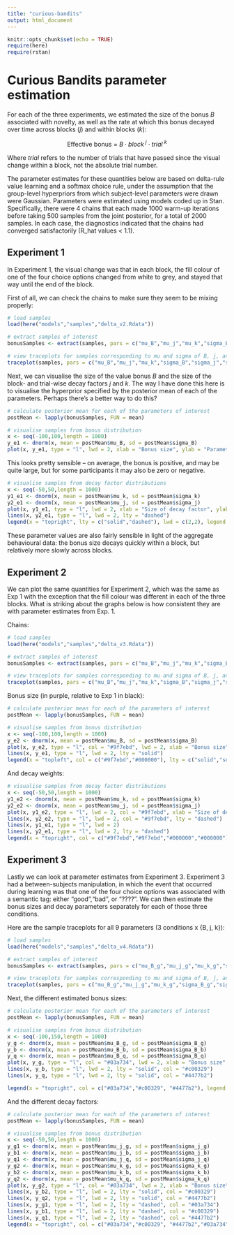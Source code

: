 ```yaml
---
title: "curious-bandits"
output: html_document
---
```


```r
knitr::opts_chunk$set(echo = TRUE)
require(here)
require(rstan)
```

# Curious Bandits parameter estimation

For each of the three experiments, we estimated the size of the bonus $B$ associated with novelty, as well as the rate at which this bonus decayed over time across blocks ($j$) and within blocks ($k$):

$$ \text{Effective bonus = } B \cdot block^{ \textit{ j}} \cdot trial^{\textit{ k}}$$

Where $trial$ refers to the number of trials that have passed since the visual change within a block, not the absolute trial number.

The parameter estimates for these quantities below are based on delta-rule value learning and a softmax choice rule, under the assumption that the group-level hyperpriors from which subject-level parameters were drawn were Gaussian. Parameters were estimated using models coded up in Stan. Specifically, there were 4 chains that each made 1000 warm-up iterations before taking 500 samples from the joint posterior, for a total of 2000 samples. In each case, the diagnostics indicated that the chains had converged satisfactorily (R_hat values < 1.1).

## Experiment 1

In Experiment 1, the visual change was that in each block, the fill colour of one of the four choice options changed from white to grey, and stayed that way until the end of the block.

First of all, we can check the chains to make sure they seem to be mixing properly:

```r

# load samples 
load(here("models","samples","delta_v2.Rdata"))

# extract samples of interest
bonusSamples <- extract(samples, pars = c("mu_B","mu_j","mu_k","sigma_B","sigma_j","sigma_k"))

# view traceplots for samples corresponding to mu and sigma of B, j, and k
traceplot(samples, pars = c("mu_B","mu_j","mu_k","sigma_B","sigma_j","sigma_k"))

```

Next, we can visualise the size of the value bonus $B$ and the size of the block- and trial-wise decay factors $j$ and $k$. The way I have done this here is to visualise the hyperprior specified by the posterior mean of each of the parameters. Perhaps there's a better way to do this?

```r

# calculate posterior mean for each of the parameters of interest
postMean <- lapply(bonusSamples, FUN = mean)

# visualise samples from bonus distribution
x <- seq(-100,100,length = 1000)
y_e1 <- dnorm(x, mean = postMean$mu_B, sd = postMean$sigma_B)
plot(x, y_e1, type = "l", lwd = 2, xlab = "Bonus size", ylab = "Parameter density", main = "Hyperprior for bonus size")
```

This looks pretty sensible -- on average, the bonus is positive, and may be quite large, but for some participants it may also be zero or negative.

```r
# visualise samples from decay factor distributions
x <- seq(-50,50,length = 1000)
y1_e1 <- dnorm(x, mean = postMean$mu_k, sd = postMean$sigma_k)
y2_e1 <- dnorm(x, mean = postMean$mu_j, sd = postMean$sigma_j)
plot(x, y1_e1, type = "l", lwd = 2, xlab = "Size of decay factor", ylab = "Parameter density", main = "Hyperprior for decay factors")
lines(x, y2_e1, type = "l", lwd = 2, lty = "dashed")
legend(x = "topright", lty = c("solid","dashed"), lwd = c(2,2), legend = c("Trial-wise","Block-wise"), bty = "n")
```

These parameter values are also fairly sensible in light of the aggregate behavioural data: the bonus size decays quickly within a block, but relatively more slowly across blocks.

## Experiment 2

We can plot the same quantities for Experiment 2, which was the same as Exp 1 with the exception that the fill colour was different in each of the three blocks. What is striking about the graphs below is how consistent they are with parameter estimates from Exp. 1.  

Chains:

```r

# load samples
load(here("models","samples","delta_v3.Rdata"))

# extract samples of interest
bonusSamples <- extract(samples, pars = c("mu_B","mu_j","mu_k","sigma_B","sigma_j","sigma_k"))

# view traceplots for samples corresponding to mu and sigma of B, j, and k
traceplot(samples, pars = c("mu_B","mu_j","mu_k","sigma_B","sigma_j","sigma_k"))

```

Bonus size (in purple, relative to Exp 1 in black):

```r

# calculate posterior mean for each of the parameters of interest
postMean <- lapply(bonusSamples, FUN = mean)

# visualise samples from bonus distribution
x <- seq(-100,100,length = 1000)
y_e2 <- dnorm(x, mean = postMean$mu_B, sd = postMean$sigma_B)
plot(x, y_e2, type = "l", col = "#9f7ebd", lwd = 2, xlab = "Bonus size", ylab = "Parameter density", main = "Hyperpriors for bonus size")
lines(x, y_e1, type = "l", lwd = 2, lty = "solid")
legend(x = "topleft", col = c("#9f7ebd","#000000"), lty = c("solid","solid"), legend = c("Bonus size (Exp. 2)","Bonus size (Exp. 1)"), bty = "n", lwd = c(2,2))

```

And decay weights:

```r
# visualise samples from decay factor distributions
x <- seq(-50,50,length = 1000)
y1_e2 <- dnorm(x, mean = postMean$mu_k, sd = postMean$sigma_k)
y2_e2 <- dnorm(x, mean = postMean$mu_j, sd = postMean$sigma_j)
plot(x, y1_e2, type = "l", lwd = 2, col = "#9f7ebd", xlab = "Size of decay factor", ylab = "Parameter density", main = "Hyperpriors for decay factors")
lines(x, y2_e2, type = "l", lwd = 2, col = "#9f7ebd", lty = "dashed")
lines(x, y1_e1, type = "l", lwd = 2)
lines(x, y2_e1, type = "l", lwd = 2, lty = "dashed")
legend(x = "topright", col = c("#9f7ebd","#9f7ebd","#000000","#000000"), lty = c("solid","dashed","solid","dashed"), legend = c("Trial-wise (Exp. 2)","Block-wise (Exp. 2)","Trial-wise (Exp. 1)","Block-wise (Exp. 1)"), bty = "n", lwd = c(2,2,2,2))
```

## Experiment 3

Lastly we can look at parameter estimates from Experiment 3. Experiment 3 had a between-subjects manipulation, in which the event that occurred during learning was that one of the four choice options was associated with a semantic tag: either "good","bad", or "????". We can then estimate the bonus sizes and decay parameters separately for each of those three conditions.

Here are the sample traceplots for all 9 parameters (3 conditions x {B, j, k}):

```r

# load samples
load(here("models","samples","delta_v4.Rdata"))

# extract samples of interest
bonusSamples <- extract(samples, pars = c("mu_B_g","mu_j_g","mu_k_g","sigma_B_g","sigma_j_g","sigma_k_g","mu_B_b","mu_j_b","mu_k_b","sigma_B_b","sigma_j_b","sigma_k_b","mu_B_q","mu_j_q","mu_k_q","sigma_B_q","sigma_j_q","sigma_k_q"))

# view traceplots for samples corresponding to mu and sigma of B, j, and k
traceplot(samples, pars = c("mu_B_g","mu_j_g","mu_k_g","sigma_B_g","sigma_j_g","sigma_k_g","mu_B_b","mu_j_b","mu_k_b","sigma_B_b","sigma_j_b","sigma_k_b","mu_B_q","mu_j_q","mu_k_q","sigma_B_q","sigma_j_q","sigma_k_q"))

```

Next, the different estimated bonus sizes:

```r

# calculate posterior mean for each of the parameters of interest
postMean <- lapply(bonusSamples, FUN = mean)

# visualise samples from bonus distribution
x <- seq(-100,150,length = 1000)
y_g <- dnorm(x, mean = postMean$mu_B_g, sd = postMean$sigma_B_g)
y_b <- dnorm(x, mean = postMean$mu_B_b, sd = postMean$sigma_B_b)
y_q <- dnorm(x, mean = postMean$mu_B_q, sd = postMean$sigma_B_q)
plot(x, y_g, type = "l", col = "#03a734", lwd = 2, xlab = "Bonus size", ylab = "Parameter density", main = "Hyperpriors for bonus size", xlim = c(-100,150), ylim = c(0, 0.03))
lines(x, y_b, type = "l", lwd = 2, lty = "solid", col = "#c00329")
lines(x, y_q, type = "l", lwd = 2, lty = "solid", col = "#4477b2")

legend(x = "topright", col = c("#03a734","#c00329", "#4477b2"), legend = c("Bonus size - 'good'","Bonus size - 'bad'","Bonus size - '????'"), bty = "n", lwd = c(2,2,2))

```

And the different decay factors:

```r

# calculate posterior mean for each of the parameters of interest
postMean <- lapply(bonusSamples, FUN = mean)

# visualise samples from bonus distribution
x <- seq(-50,50,length = 1000)
y_g1 <- dnorm(x, mean = postMean$mu_j_g, sd = postMean$sigma_j_g)
y_b1 <- dnorm(x, mean = postMean$mu_j_b, sd = postMean$sigma_j_b)
y_q1 <- dnorm(x, mean = postMean$mu_j_q, sd = postMean$sigma_j_q)
y_g2 <- dnorm(x, mean = postMean$mu_k_g, sd = postMean$sigma_k_g)
y_b2 <- dnorm(x, mean = postMean$mu_k_b, sd = postMean$sigma_k_b)
y_q2 <- dnorm(x, mean = postMean$mu_k_q, sd = postMean$sigma_k_q)
plot(x, y_g2, type = "l", col = "#03a734", lwd = 2, xlab = "Bonus size", ylab = "Parameter density", main = "Hyperpriors for decay factor", xlim = c(-50,50), ylim = c(0, 0.5))
lines(x, y_b2, type = "l", lwd = 2, lty = "solid", col = "#c00329")
lines(x, y_q2, type = "l", lwd = 2, lty = "solid", col = "#4477b2")
lines(x, y_g1, type = "l", lwd = 2, lty = "dashed", col = "#03a734")
lines(x, y_b1, type = "l", lwd = 2, lty = "dashed", col = "#c00329")
lines(x, y_q1, type = "l", lwd = 2, lty = "dashed", col = "#4477b2")
legend(x = "topright", col = c("#03a734","#c00329", "#4477b2","#03a734","#c00329", "#4477b2"), legend = c("Block-wise decay - 'good'","Block-wise decay - 'bad'","Block-wise decay - '????'","Trial-wise decay - 'good'","Trial-wise decay - 'bad'","Trial-wise decay - '????'"), bty = "n", lwd = c(2,2,2,2,2,2), lty = c("dashed","dashed","dashed","solid","solid","solid"))

```